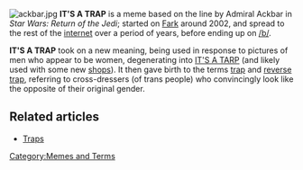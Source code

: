 [[Image:ackbar.jpg|thumb]]
'''IT'S A TRAP''' is a meme based on the line by Admiral Ackbar in ''Star Wars: Return of the Jedi''; started on [[Fark]] around 2002, and spread to the rest of the [[internet]] over a period of years, before ending up on [[/b/]].

'''IT'S A TRAP''' took on a new meaning, being used in response to pictures of men who appear to be women, degenerating into [[IT'S A TARP]] (and likely used with some new [[shops]]). It then gave birth to the terms [[trap]] and [[reverse trap]], referring to cross-dressers (of trans people) who convincingly look like the opposite of their original gender.

== Related articles ==
* [[Traps]]

[[Category:Memes and Terms]]